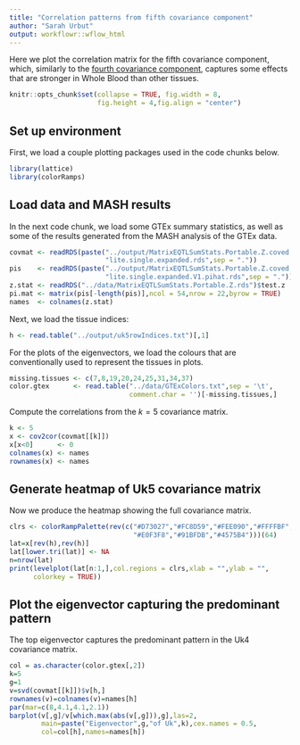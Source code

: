 ```yaml
---
title: "Correlation patterns from fifth covariance component"
author: "Sarah Urbut"
output: workflowr::wflow_html
---
```


Here we plot the correlation matrix for the fifth covariance
component, which, similarly to the
[fourth covariance component](Fig.Uk4.html), captures some effects
that are stronger in Whole Blood than other tissues.

```r
knitr::opts_chunk$set(collapse = TRUE, fig.width = 8,
                      fig.height = 4,fig.align = "center")
```

## Set up environment

First, we load a couple plotting packages used in the code chunks below.

```r
library(lattice)
library(colorRamps)
```

## Load data and MASH results

In the next code chunk, we load some GTEx summary statistics, as well
as some of the results generated from the MASH analysis of the GTEx
data.

```r
covmat <- readRDS(paste("../output/MatrixEQTLSumStats.Portable.Z.coved.K3.P3",
                        "lite.single.expanded.rds",sep = "."))
pis    <- readRDS(paste("../output/MatrixEQTLSumStats.Portable.Z.coved.K3.P3",
                        "lite.single.expanded.V1.pihat.rds",sep = "."))$pihat
z.stat <- readRDS("../data/MatrixEQTLSumStats.Portable.Z.rds")$test.z
pi.mat <- matrix(pis[-length(pis)],ncol = 54,nrow = 22,byrow = TRUE)
names  <- colnames(z.stat)
```

Next, we load the tissue indices:

```r
h <- read.table("../output/uk5rowIndices.txt")[,1]
```

For the plots of the eigenvectors, we load the colours that are
conventionally used to represent the tissues in plots.

```r
missing.tissues <- c(7,8,19,20,24,25,31,34,37)
color.gtex      <- read.table("../data/GTExColors.txt",sep = '\t',
                              comment.char = '')[-missing.tissues,]
```

Compute the correlations from the $k=5$ covariance matrix.

```r
k <- 5
x <- cov2cor(covmat[[k]])
x[x<0]      <- 0
colnames(x) <- names
rownames(x) <- names
```

## Generate heatmap of Uk5 covariance matrix

Now we produce the heatmap showing the full covariance matrix.

```r
clrs <- colorRampPalette(rev(c("#D73027","#FC8D59","#FEE090","#FFFFBF",
                               "#E0F3F8","#91BFDB","#4575B4")))(64)
lat=x[rev(h),rev(h)]
lat[lower.tri(lat)] <- NA
n=nrow(lat)
print(levelplot(lat[n:1,],col.regions = clrs,xlab = "",ylab = "",
      colorkey = TRUE))
```

## Plot the eigenvector capturing the predominant pattern

The top eigenvector captures the predominant pattern in the Uk4
covariance matrix.

```r
col = as.character(color.gtex[,2])
k=5
g=1
v=svd(covmat[[k]])$v[h,]
rownames(v)=colnames(v)=names[h]
par(mar=c(8,4.1,4.1,2.1))
barplot(v[,g]/v[which.max(abs(v[,g])),g],las=2,
        main=paste("Eigenvector",g,"of Uk",k),cex.names = 0.5,
        col=col[h],names=names[h])
````
